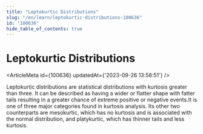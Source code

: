 ```yaml
---
title: "Leptokurtic Distributions"
slug: "/en/learn/leptokurtic-distributions-100636"
id: "100636"
hide_table_of_contents: true
---
```



# Leptokurtic Distributions

<ArticleMeta id={100636} updatedAt={'2023-09-26 13:58:51'} />
<div className='border-solid border-b border-t-0 my-4 border-[var(--ifm-color-gray-300)]' />

Leptokurtic distributions are statistical distributions with kurtosis greater than three. It can be described as having a wider or flatter shape with fatter tails resulting in a greater chance of extreme positive or negative events.It is one of three major categories found in kurtosis analysis. Its other two counterparts are mesokurtic, which has no kurtosis and is associated with the normal distribution, and platykurtic, which has thinner tails and less kurtosis.
